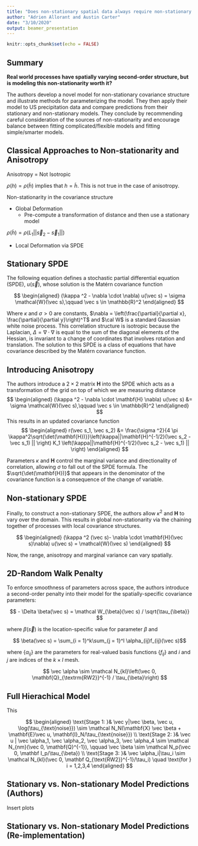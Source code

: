 ```yaml
---
title: "Does non-stationary spatial data always require non-stationary random fields?"
author: "Adrien Allorant and Austin Carter"
date: "3/10/2020"
output: beamer_presentation
---
```


```r
knitr::opts_chunk$set(echo = FALSE)
```

## Summary

**Real world processes have spatially varying second-order structure, but is modeling this non-stationarity worth it?**

The authors develop a novel model for non-stationary covariance structure and illustrate methods for parameterizing the model. They then apply their model to US precipitation data and compare predictions from their stationary and non-stationary models. They conclude by recommending careful consideration of the sources of non-stationarity and encourage balance between fitting complicated/flexible models and fitting simple/smarter models.

## Classical Approaches to Non-stationarity and Anisotropy

Anisotropy = Not Isotropic

$\rho(h) = \rho(\tilde h)$ implies that $h = \tilde h$. This is not true in the case of anisotropy.

Non-stationarity in the covariance structure

* Global Deformation 
    - Pre-compute a transformation of distance and then use a stationary model

$\rho(\tilde h) = \rho(L_1||\vec s_2 - \vec s_1||)$

* Local Deformation via SPDE

## Stationary SPDE

The following equation defines a stochastic partial differential equation (SPDE), $u(\vec s)$, whose solution is the Matérn covariance function

$$
\begin{aligned}
(\kappa ^2 - \nabla \cdot \nabla) u(\vec s) = \sigma \mathcal{W}(\vec s),\qquad \vec s \in \mathbb{R}^2
\end{aligned}
$$

Where $\kappa$ and $\sigma > 0$ are constants, $\nabla = \left(\frac{\partial}{\partial x}, \frac{\partial}{\partial y}\right)^T$ and $\cal W$ is a standard Gaussian white noise process. This correlation structure is isotropic because the Laplacian, $\Delta = \nabla \cdot \nabla$ is equal to the sum of the diagonal elements of the Hessian, is invariant to a change of coordinates that involves rotation and translation. The solution to this SPDE is a class of equations that have covariance described by the Matérn covariance function.

## Introducing Anisotropy
The authors introduce a $2 \times 2$ matrix $\mathbf{H}$ into the SPDE which acts as a transformation of the grid on top of which we are measuring distance
$$
\begin{aligned}
(\kappa ^2 - \nabla \cdot \mathbf{H} \nabla) u(\vec s) &= \sigma \mathcal{W}(\vec s),\qquad \vec s \in \mathbb{R}^2 
\end{aligned}
$$
This results in an updated covariance function
$$
\begin{aligned}
r(\vec s_1, \vec s_2) &= \frac{\sigma ^2}{4 \pi \kappa^2\sqrt{\det(\mathbf{H})}}\left(\kappa||\mathbf{H}^{-1/2}(\vec s_2 - \vec s_1) || \right) K_1 \left(\kappa||\mathbf{H}^{-1/2}(\vec s_2 - \vec s_1) || \right) 
\end{aligned}
$$

Parameters $\kappa$ and $\mathbf{H}$ control the marginal variance and directionality of correlation, allowing $\sigma$ to fall out of the SPDE formula. The $\sqrt{\det(\mathbf{H})}$ that appears in the denominator of the covariance function is a consequence of the change of variable.

## Non-stationary SPDE

Finally, to construct a non-stationary SPDE, the authors allow $\kappa^2$ and $\mathbf{H}$ to vary over the domain. This results in global non-stationarity via the chaining together of processes with local covariance structures.

$$
\begin{aligned}
(\kappa ^2 (\vec s)- \nabla \cdot \mathbf{H}(\vec s)\nabla) u(\vec s) =  \mathcal{W}(\vec s)
\end{aligned}
$$

Now, the range, anisotropy and marginal variance can vary spatially.

## 2D-Random Walk Penalty

To enforce smoothness of parameters across space, the authors introduce a second-order penalty into their model for the spatially-specific covariance parameters:

$$ - \Delta \beta(\vec s) = \mathcal W_{\beta}(\vec s) / \sqrt{\tau_{\beta}} $$

where $\beta(\vec s)$ is the location-specific value for parameter $\beta$ and

$$ \beta(\vec s) = \sum_{i = 1}^k\sum_{j = 1}^l \alpha_{ij}f_{ij}(\vec s)$$

where $\{\alpha_{ij}\}$ are the parameters for real-valued basis functions $\{f_{ij}\}$ and $i$ and $j$ are indices of the $k\times l$ mesh.

$$ \vec \alpha \sim \mathcal N_{kl}\left(\vec 0, \mathbf{Q}_{\textrm{RW2}}^{-1} / \tau_{\beta}\right) $$

## Full Hierachical Model

This 

$$
\begin{aligned}
\text{Stage 1: }& \vec y|\vec \beta, \vec u, \log(\tau_{\text{noise}}) \sim \mathcal N_N(\mathbf{X} \vec \beta + \mathbf{E}\vec u, \mathbf{I}_N/\tau_{\text{noise}}) \\
\text{Stage 2: }& \vec u | \vec \alpha_1, \vec \alpha_2, \vec \alpha_3, \vec \alpha_4 \sim \mathcal N_{nm}(\vec 0, \mathbf{Q}^{-1}), \qquad \vec \beta \sim \mathcal N_p(\vec 0, \mathbf I_p/\tau_{\beta}) \\
\text{Stage 3: }& \vec \alpha_i|\tau_i \sim \mathcal N_{kl}(\vec 0, \mathbf Q_{\text{RW2}}^{-1}/\tau_i) \quad \text{for } i = 1,2,3,4 
\end{aligned}
$$

## Stationary vs. Non-stationary Model Predictions (Authors)

Insert plots

## Stationary vs. Non-stationary Model Predictions (Re-implementation)
